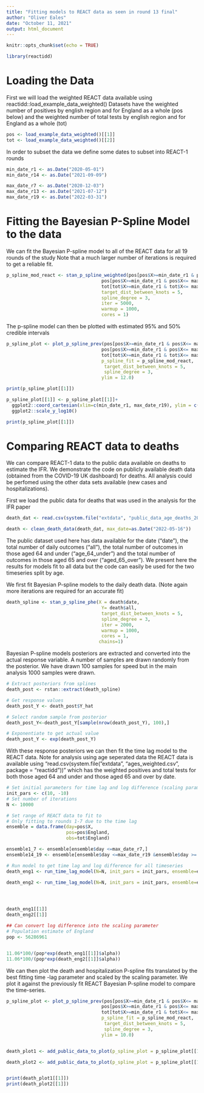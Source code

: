 ```yaml
---
title: "Fitting models to REACT data as seen in round 13 final"
author: "Oliver Eales"
date: "October 11, 2021"
output: html_document
---
```


```r
knitr::opts_chunk$set(echo = TRUE)
```

```r
library(reactidd)
```

# Loading the Data
First we will load the weighted REACT data available using reactidd::load_example_data_weighted() 
Datasets have the weighted number of positives by english region and for England as a whole (pos below)
and the weighted number of total tests by english region and for England as a whole (tot)

```r
pos <- load_example_data_weighted()[[1]]
tot <- load_example_data_weighted()[[2]]
```

In order to subset the data we define some dates to subset into REACT-1 rounds
```r
min_date_r1 <- as.Date("2020-05-01")
min_date_r14 <- as.Date("2021-09-09")

max_date_r7 <- as.Date("2020-12-03")
max_date_r13 <- as.Date("2021-07-12")
max_date_r19 <- as.Date("2022-03-31")
```



# Fitting the Bayesian P-Spline Model to the data
We can fit the Bayesian P-spline model to all of the REACT data for all 19 rounds of the study
Note that a much larger number of iterations is required to get a reliable fit.

```r
p_spline_mod_react <- stan_p_spline_weighted(pos[pos$X>=min_date_r1 & pos$X<= max_date_r19,]$X,
                                   pos[pos$X>=min_date_r1 & pos$X<= max_date_r19,]$England,
                                   tot[tot$X>=min_date_r1 & tot$X<= max_date_r19,]$England,
                                   target_dist_between_knots = 5,
                                   spline_degree = 3,
                                   iter = 5000,
                                   warmup = 1000,
                                   cores = 1)


```




The p-spline model can then be plotted with estimated 95% and 50% credible intervals
```r
p_spline_plot <- plot_p_spline_prev(pos[pos$X>=min_date_r1 & pos$X<= max_date_r19,]$X,
                                   pos[pos$X>=min_date_r1 & pos$X<= max_date_r19,]$England,
                                   tot[tot$X>=min_date_r1 & tot$X<= max_date_r19,]$England,
                                   p_spline_fit = p_spline_mod_react, 
                                    target_dist_between_knots = 5,
                                    spline_degree = 3,
                                   ylim = 12.0)

print(p_spline_plot[[1]])

p_spline_plot[[1]] <- p_spline_plot[[1]]+
  ggplot2::coord_cartesian(xlim=c(min_date_r1, max_date_r19), ylim = c(0.01,10))+
  ggplot2::scale_y_log10()

print(p_spline_plot[[1]])


```

# Comparing REACT data to deaths 
We can compare REACT-1 data to the public data available on deaths to estimate the IFR. 
We demonstrate the code on publicly available death data (obtained from the COVID-19 UK dashboard) for deaths. All analysis could be perfomed using the other data sets available (new cases and hospitalizations).

First we load the public data for deaths that was used in the analysis for the IFR paper

```r
death_dat <- read.csv(system.file("extdata", "public_data_age_deaths_2022-05-20.csv", package = "reactidd"))

death <- clean_death_data(death_dat, max_date=as.Date("2022-05-16"))

```

The public dataset used here has data available for the date ("date"), the total number of daily outcomes ("all"), the total number of outcomes in those aged 64 and under ("age_64_under")  and the total number of outcomes in those aged 65 and over ("aged_65_over"). 
We present here the results for models fit to all data but the code can easily be used for the two timeseries split by age.

We first fit Bayesian P-spline models to the daily death data. (Note again more iterations are required for an accurate fit)

```r
death_spline <- stan_p_spline_phe(X = death$date,
                                   Y= death$all,
                                   target_dist_between_knots = 5,
                                   spline_degree = 3,
                                   iter = 2000,
                                   warmup = 1000,
                                   cores = 1,
                                  chains=1)


```

Bayesian P-spline models posteriors are extracted and converted into the actual response variable. A number of samples are drawn randomly from the posterior. We have drawn 100 samples for speed but in the main analysis 1000 samples were drawn.
```r

# Extract posteriors from splines
death_post <- rstan::extract(death_spline)

# Get response values
death_post_Y <- death_post$Y_hat

# Select random sample from posterior
death_post_Y<-death_post_Y[sample(nrow(death_post_Y), 100),]

# Exponentiate to get actual value
death_post_Y <- exp(death_post_Y)
```

With these response posteriors we can then fit the time lag model to the REACT data. Note for analysis using age seperated data the REACT data is available using "read.csv(system.file("extdata", "ages_weighted.csv", package = "reactidd"))" which has the weighted positives and total tests for both those aged 64 and under and those aged 65 and over by date.

```r

# Set initial parameters for time lag and log difference (scaling parameter)
init_pars <- c(10, -10)
# Set number of iterations 
N <- 10000

# Set range of REACT data to fit to
# Only fitting to rounds 1-7 due to the time lag
ensemble = data.frame(day=pos$X,
                      pos=pos$England,
                      obs=tot$England)

ensemble1_7 <- ensemble[ensemble$day <=max_date_r7,]
ensemble14_19 <- ensemble[ensemble$day <=max_date_r19 &ensemble$day >= min_date_r14,]

# Run model to get time lag and log difference for all timeseries
death_eng1 <- run_time_lag_model(N=N, init_pars = init_pars, ensemble=ensemble1_7,  dates=death$date , ENG = death_post_Y, burnin=2000,name="All", rounds = "Rounds 1-7", data_source = "Deaths")

death_eng2 <- run_time_lag_model(N=N, init_pars = init_pars, ensemble=ensemble14_19,  dates=death$date , ENG = death_post_Y, burnin=2000,name="All", rounds = "Rounds 14-19", data_source = "Deaths")




death_eng1[[1]]
death_eng2[[1]]

## Can convert log difference into the scaling parameter 
# Population estimate of England
pop <- 56286961


11.06*100/(pop*exp(death_eng1[[1]]$alpha))
11.06*100/(pop*exp(death_eng2[[1]]$alpha))


```

We can then plot the death and hospitalization P-spline fits translated by the best fitting time -lag parameter and scaled by the scaling parameter.
We plot it against the previously fit REACT Bayesian P-spline model to compare the time-series.

```r


p_spline_plot <- plot_p_spline_prev(pos[pos$X>=min_date_r1 & pos$X<= max_date_r19,]$X,
                                   pos[pos$X>=min_date_r1 & pos$X<= max_date_r19,]$England,
                                   tot[tot$X>=min_date_r1 & tot$X<= max_date_r19,]$England,
                                   p_spline_fit = p_spline_mod_react, 
                                    target_dist_between_knots = 5,
                                    spline_degree = 3,
                                   ylim = 10.0)


death_plot1 <- add_public_data_to_plot(p_spline_plot = p_spline_plot[[1]], Y_array = death_post_Y, table_eng = death_eng1[[1]], X=death$date, dat = death)

death_plot2 <- add_public_data_to_plot(p_spline_plot = p_spline_plot[[1]], Y_array = death_post_Y, table_eng = death_eng2[[1]], X=death$date, dat = death)


print(death_plot1[[1]])
print(death_plot2[[1]])


```

